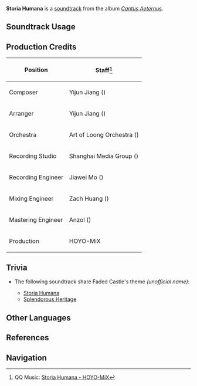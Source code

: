 {{Soundtrack Infobox
|image          = Cantus Aeternus.png
|album          = Cantus Aeternus
|disc           = 1
|number         = 06
|featured       =
|featured2      =
|featured3      =
|featured_disc  =
|featured_disc2 =
|featured_disc3 =
|youtube_id     = VGQlT55181w
|spotify_id     = 3zeNhIhxl5j6EJZMQjK6L6
|previous       = Once a Land of Amoene
|next           = Faded Banquet
}}
'''Storia Humana''' is a [[soundtrack]] from the album ''[[Cantus Aeternus]]''.

==Soundtrack Usage==
{{Soundtrack Usage
|location          = Faded Castle
|quest             = 
|domain            = 
|eventgameplay     = 
|special_displayed = 
|special           = 
|teapot            = 
|mediaoriginal     =
}}
<!--
==Other Arrangements==
{{Files by Category Gallery|Media Using an Unreleased Arrangement of {{subst:#titleparts:{{subst:PAGENAME}}}} Soundtrack}}
-->
==Production Credits==
{| class="wikitable sortable"
|-
! Position
! Staff<ref>QQ Music: [https://y.qq.com/n/ryqq/songDetail/004GVjYG0o42be {{zh|剧中尘寰}} Storia Humana - HOYO-MiX]</ref>
|-
! Composer
| Yijun Jiang ({{zh|姜以君}})
|-
! Arranger
| Yijun Jiang ({{zh|姜以君}})
|-
! Orchestra
| Art of Loong Orchestra ({{zh|龙之艺交响乐团}})
|-
! Recording Studio
| Shanghai Media Group ({{zh|上海广播大厦}})
|-
! Recording Engineer
| Jiawei Mo ({{zh|莫家伟}})
|-
! Mixing Engineer
| Zach Huang ({{zh|黄巍}})
|-
! Mastering Engineer
| Anzol ({{zh|鸦雀有声}})
|-
! Production
| HOYO-MiX
|}

==Trivia==
* <section begin="FadedCastleTheme" />The following soundtrack share Faded Castle's theme ''(unofficial name)'':
** [[Storia Humana]]
** [[Splendorous Heritage]]<section end="FadedCastleTheme" />

==Other Languages==
{{Other Languages|default_hidden=1
|en       = Storia Humana
|en_lang  = la
|en_tl    = Human Story
|zhs      = 剧中尘寰
|zhs_rm   = Jù-zhōng Chénhuán
|zht      = 劇中塵寰
|zht_rm   = Jù-zhōng Chénhuán
|zh_tl    = The Mortal World in the Play
|ja       = 劇中の俗世
|ja_rm    = Gekichuu no Zokuse
|ja_tl    = The Mortal World in the Play
}}

==References==
{{Reflist}}

==Navigation==
{{Soundtrack Navbox|Cantus Aeternus}}